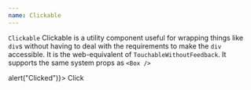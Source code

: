 ```yaml
---
name: Clickable
---
```


`Clickable` Clickable is a utility component useful for wrapping things like
`div`s without having to deal with the requirements to make the `div`
accessible. It is the web-equivalent of `TouchableWithoutFeedback`. It supports
the same system props as `<Box />`

<Playground>
  <Clickable onClick={() => alert("Clicked")}>
    <Sans size="4">Click</Sans>
  </Clickable>
</Playground>

